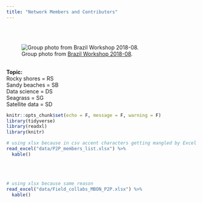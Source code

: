 ```yaml
---
title: "Network Members and Contributors"
---
```


<br>
<br>

![Group photo from [Brazil Workshop 2018-08](https://marinebon.github.io/p2p-brazil-workshop/){target="_blank"}.](images/P2P_group%20CebiMar_sm.JPG)

<br>
**Topic:** <br>
Rocky shores = RS <br>
Sandy beaches = SB <br>
Data science = DS <br>
Seagrass = SG <br>
Satellite data = SD <br>

```r
knitr::opts_chunk$set(echo = F, message = F, warning = F)
library(tidyverse)
library(readxl)
library(knitr)
```

```r
# using xlsx because in csv accent characters getting mangled by Excel
read_excel("data/P2P_members_list.xlsx") %>%
  kable()
```

<br>
<br>
```r
# using xlsx because same reason
read_excel("data/Field_collabs_MBON_P2P.xlsx") %>%
  kable()
```
